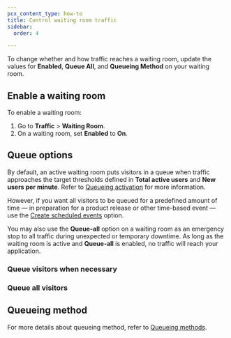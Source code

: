 ```yaml
---
pcx_content_type: how-to
title: Control waiting room traffic
sidebar:
  order: 4

---
```



To change whether and how traffic reaches a waiting room, update the values for **Enabled**, **Queue All**, and **Queueing Method** on your waiting room.

## Enable a waiting room

To enable a waiting room:

1. Go to **Traffic** > **Waiting Room**.
2. On a waiting room, set **Enabled** to **On**.

## Queue options

By default, an active waiting room puts visitors in a queue when traffic approaches the target thresholds defined in **Total active users** and **New users per minute**. Refer to [Queueing activation](/waiting-room/how-to/monitor-waiting-room/#queueing-activation) for more information.

However, if you want all visitors to be queued for a predefined amount of time — in preparation for a product release or other time-based event — use the [Create scheduled events](/waiting-room/additional-options/create-events/) option.

You may also use the **Queue-all** option on a waiting room as an emergency stop to all traffic during unexpected or temporary downtime. As long as the waiting room is active and **Queue-all** is enabled, no traffic will reach your application.

### Queue visitors when necessary

<Render file="queue-some" />

### Queue all visitors

<Render file="queue-all" />

## Queueing method

For more details about queueing method, refer to [Queueing methods](/waiting-room/reference/queueing-methods/).
